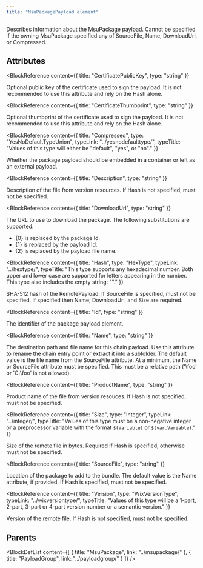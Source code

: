 ```yaml
---
title: "MsuPackagePayload element"
---
```



Describes information about the MsuPackage payload.
 Cannot be specified if the owning MsuPackage specified any of SourceFile, Name, DownloadUrl, or Compressed.


## Attributes

<BlockWrapper>

  <BlockReference
    content={{
      title: "CertificatePublicKey",
      type: "string"
    }}
  >
  Optional public key of the certificate used to sign the payload. It is not recommended to use this attribute and rely on the Hash alone.
  </BlockReference>

  <BlockReference
    content={{
      title: "CertificateThumbprint",
      type: "string"
    }}
  >
  Optional thumbprint of the certificate used to sign the payload. It is not recommended to use this attribute and rely on the Hash alone.
  </BlockReference>

  <BlockReference
    content={{
      title: "Compressed",
      type: "YesNoDefaultTypeUnion",
      typeLink: "../yesnodefaulttype/",
      typeTitle: "Values of this type will either be \"default\", \"yes\", or \"no\"."
    }}
  >
  Whether the package payload should be embedded in a container or left as an external payload.
  </BlockReference>

  <BlockReference
    content={{
      title: "Description",
      type: "string"
    }}
  >
  Description of the file from version resources.
   If Hash is not specified, must not be specified.
  </BlockReference>

  <BlockReference
    content={{
      title: "DownloadUrl",
      type: "string"
    }}
  >
  The URL to use to download the package. The following substitutions are supported:
  
  
  - \{0} is replaced by the package Id.
  - \{1} is replaced by the payload Id.
  - \{2} is replaced by the payload file name.
  
  </BlockReference>

  <BlockReference
    content={{
      title: "Hash",
      type: "HexType",
      typeLink: "../hextype/",
      typeTitle: "This type supports any hexadecimal number. Both upper and lower case are supported for letters appearing in the number. This type also includes the empty string: \"\"."
    }}
  >
  SHA-512 hash of the RemotePayload.
   If SourceFile is specified, must not be specified.
   If specified then Name, DownloadUrl, and Size are required.
  </BlockReference>

  <BlockReference
    content={{
      title: "Id",
      type: "string"
    }}
  >
  The identifier of the package payload element.
  </BlockReference>

  <BlockReference
    content={{
      title: "Name",
      type: "string"
    }}
  >
  The destination path and file name for this chain payload.
   Use this attribute to rename the chain entry point or extract it into a subfolder.
   The default value is the file name from the SourceFile attribute.
   At a minimum, the Name or SourceFile attribute must be specified.
   This must be a relative path ('\foo' or 'C:\foo' is not allowed).
  </BlockReference>

  <BlockReference
    content={{
      title: "ProductName",
      type: "string"
    }}
  >
  Product name of the file from version resouces.
   If Hash is not specified, must not be specified.
  </BlockReference>

  <BlockReference
    content={{
      title: "Size",
      type: "Integer",
      typeLink: "../integer/",
      typeTitle: "Values of this type must be a non-negative integer or a preprocessor variable with the format `$(Variable)` or `$(var.Variable)`."
    }}
  >
  Size of the remote file in bytes.
   Required if Hash is specified, otherwise must not be specified.
  </BlockReference>

  <BlockReference
    content={{
      title: "SourceFile",
      type: "string"
    }}
  >
  Location of the package to add to the bundle.
   The default value is the Name attribute, if provided.
   If Hash is specified, must not be specified.
  </BlockReference>

  <BlockReference
    content={{
      title: "Version",
      type: "WixVersionType",
      typeLink: "../wixversiontype/",
      typeTitle: "Values of this type will be a 1-part, 2-part, 3-part or 4-part version number or a semantic version."
    }}
  >
  Version of the remote file.
   If Hash is not specified, must not be specified.
  </BlockReference>

</BlockWrapper>


## Parents

<BlockDefList content={[
    {
      title: "MsuPackage",
      link: "../msupackage/"
    },
    {
      title: "PayloadGroup",
      link: "../payloadgroup/"
    }
  ]}
/>